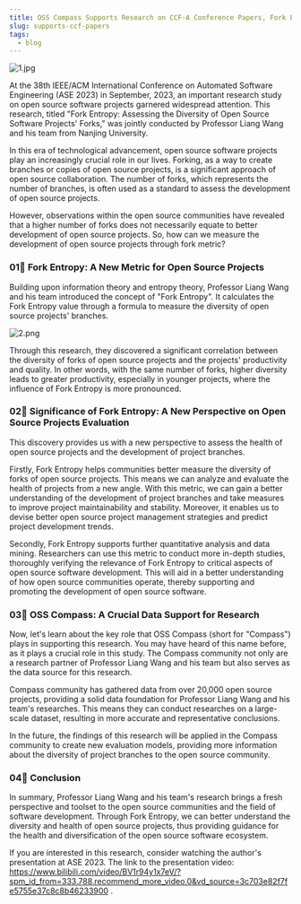 ```yaml
---
title: OSS Compass Supports Research on CCF-A Conference Papers, Fork Entropy Measurement for Open Source Software Projects
slug: supports-ccf-papers
tags:
  - blog
---
```


![1.jpg](media/1.png)

<!--truncate-->

At the 38th IEEE/ACM International Conference on Automated Software Engineering (ASE 2023) in September, 2023, an important research study on open source software projects garnered widespread attention. This research, titled "Fork Entropy: Assessing the Diversity of Open Source Software Projects' Forks," was jointly conducted by Professor Liang Wang and his team from Nanjing University.

In this era of technological advancement, open source software projects play an increasingly crucial role in our lives. Forking, as a way to create branches or copies of open source projects, is a significant approach of open source collaboration. The number of forks, which represents the number of branches, is often used as a standard to assess the development of open source projects.

However, observations within the open source communities have revealed that a higher number of forks does not necessarily equate to better development of open source projects. So, how can we measure the development of open source projects through fork metric?

### 01🌟 Fork Entropy: A New Metric for Open Source Projects

Building upon information theory and entropy theory, Professor Liang Wang and his team introduced the concept of "Fork Entropy". It calculates the Fork Entropy value through a formula to measure the diversity of open source projects' branches.

![2.png](media/2.png)

Through this research, they discovered a significant correlation between the diversity of forks of open source projects and the projects' productivity and quality. In other words, with the same number of forks, higher diversity leads to greater productivity, especially in younger projects, where the influence of Fork Entropy is more pronounced.

### 02🌟 Significance of Fork Entropy: A New Perspective on Open Source Projects Evaluation

This discovery provides us with a new perspective to assess the health of open source projects and the development of project branches.

Firstly, Fork Entropy helps communities better measure the diversity of forks of open source projects. This means we can analyze and evaluate the health of projects from a new angle. With this metric, we can gain a better understanding of the development of project branches and take measures to improve project maintainability and stability. Moreover, it enables us to devise better open source project management strategies and predict project development trends.

Secondly, Fork Entropy supports further quantitative analysis and data mining. Researchers can use this metric to conduct more in-depth studies, thoroughly verifying the relevance of Fork Entropy to critical aspects of open source software development. This will aid in a better understanding of how open source communities operate, thereby supporting and promoting the development of open source software.

### 03🌟 OSS Compass: A Crucial Data Support for Research

Now, let's learn about the key role that OSS Compass (short for "Compass") plays in supporting this research. You may have heard of this name before, as it plays a crucial role in this study. The Compass community not only are a research partner of Professor Liang Wang and his team but also serves as the data source for this research.

Compass community has gathered data from over 20,000 open source projects, providing a solid data foundation for Professor Liang Wang and his team's researches. This means they can conduct researches on a large-scale dataset, resulting in more accurate and representative conclusions.

In the future, the findings of this research will be applied in the Compass community to create new evaluation models, providing more information about the diversity of project branches to the open source community.

### 04🌟 Conclusion

In summary, Professor Liang Wang and his team's research brings a fresh perspective and toolset to the open source communities and the field of software development. Through Fork Entropy, we can better understand the diversity and health of open source projects, thus providing guidance for the health and diversification of the open source software ecosystem.

If you are interested in this research, consider watching the author's presentation at ASE 2023. The link to the presentation video: https://www.bilibili.com/video/BV1r94y1x7eV/?spm_id_from=333.788.recommend_more_video.0&vd_source=3c703e82f7fe5755e37c8c8b46233900 .

